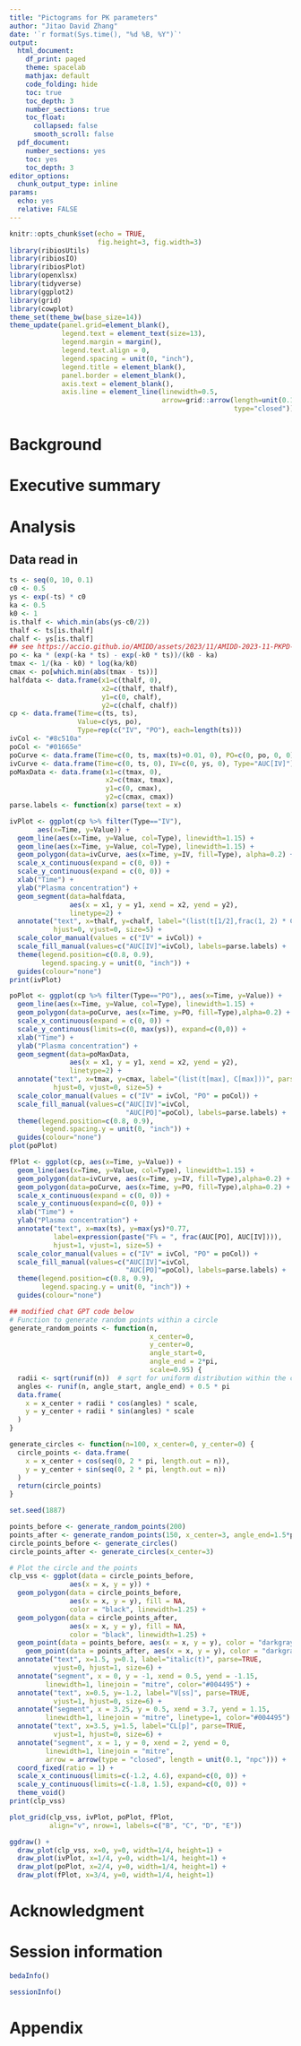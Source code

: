 ```yaml
---
title: "Pictograms for PK parameters"
author: "Jitao David Zhang"
date: '`r format(Sys.time(), "%d %B, %Y")`'
output:
  html_document:
    df_print: paged
    theme: spacelab
    mathjax: default
    code_folding: hide
    toc: true
    toc_depth: 3
    number_sections: true
    toc_float:
      collapsed: false
      smooth_scroll: false
  pdf_document:
    number_sections: yes
    toc: yes
    toc_depth: 3
editor_options: 
  chunk_output_type: inline
params:
  echo: yes
  relative: FALSE
---
```


```r
knitr::opts_chunk$set(echo = TRUE, 
                      fig.height=3, fig.width=3)
library(ribiosUtils)
library(ribiosIO)
library(ribiosPlot)
library(openxlsx)
library(tidyverse)
library(ggplot2)
library(grid)
library(cowplot)
theme_set(theme_bw(base_size=14))
theme_update(panel.grid=element_blank(),
             legend.text = element_text(size=13),
             legend.margin = margin(),
             legend.text.align = 0, 
             legend.spacing = unit(0, "inch"),
             legend.title = element_blank(),
             panel.border = element_blank(),
             axis.text = element_blank(),
             axis.line = element_line(linewidth=0.5,
                                      arrow=grid::arrow(length=unit(0.1, "inches"),
                                                        type="closed")))
```

# Background

# Executive summary

# Analysis

## Data read in

```r
ts <- seq(0, 10, 0.1)
c0 <- 0.5
ys <- exp(-ts) * c0
ka <- 0.5
k0 <- 1
is.thalf <- which.min(abs(ys-c0/2))
thalf <- ts[is.thalf]
chalf <- ys[is.thalf]
## see https://accio.github.io/AMIDD/assets/2023/11/AMIDD-2023-11-PKPD-modelling.pdf
po <- ka * (exp(-ka * ts) - exp(-k0 * ts))/(k0 - ka)
tmax <- 1/(ka - k0) * log(ka/k0)
cmax <- po[which.min(abs(tmax - ts))]
halfdata <- data.frame(x1=c(thalf, 0),
                       x2=c(thalf, thalf),
                       y1=c(0, chalf),
                       y2=c(chalf, chalf))
cp <- data.frame(Time=c(ts, ts),
                 Value=c(ys, po), 
                 Type=rep(c("IV", "PO"), each=length(ts)))
ivCol <- "#8c510a"
poCol <- "#01665e"
poCurve <- data.frame(Time=c(0, ts, max(ts)+0.01, 0), PO=c(0, po, 0, 0), Type="AUC[PO]")
ivCurve <- data.frame(Time=c(0, ts, 0), IV=c(0, ys, 0), Type="AUC[IV]")
poMaxData <- data.frame(x1=c(tmax, 0),
                        x2=c(tmax, tmax),
                        y1=c(0, cmax),
                        y2=c(cmax, cmax))
parse.labels <- function(x) parse(text = x)
```

```r
ivPlot <- ggplot(cp %>% filter(Type=="IV"), 
       aes(x=Time, y=Value)) +
  geom_line(aes(x=Time, y=Value, col=Type), linewidth=1.15) +
  geom_line(aes(x=Time, y=Value, col=Type), linewidth=1.15) +
  geom_polygon(data=ivCurve, aes(x=Time, y=IV, fill=Type), alpha=0.2) +
  scale_x_continuous(expand = c(0, 0)) +
  scale_y_continuous(expand = c(0, 0)) +
  xlab("Time") +
  ylab("Plasma concentration") +
  geom_segment(data=halfdata,
               aes(x = x1, y = y1, xend = x2, yend = y2),
               linetype=2) +
  annotate("text", x=thalf, y=chalf, label="(list(t[1/2],frac(1, 2) * C[0]))", parse=TRUE,
           hjust=0, vjust=0, size=5) +
  scale_color_manual(values = c("IV" = ivCol)) +
  scale_fill_manual(values=c("AUC[IV]"=ivCol), labels=parse.labels) +
  theme(legend.position=c(0.8, 0.9),
        legend.spacing.y = unit(0, "inch")) +
  guides(colour="none")
print(ivPlot)
```

```r
poPlot <- ggplot(cp %>% filter(Type=="PO"),, aes(x=Time, y=Value)) +
  geom_line(aes(x=Time, y=Value, col=Type), linewidth=1.15) +
  geom_polygon(data=poCurve, aes(x=Time, y=PO, fill=Type),alpha=0.2) +
  scale_x_continuous(expand = c(0, 0)) +
  scale_y_continuous(limits=c(0, max(ys)), expand=c(0,0)) +
  xlab("Time") +
  ylab("Plasma concentration") +
  geom_segment(data=poMaxData,
               aes(x = x1, y = y1, xend = x2, yend = y2),
               linetype=2) +
  annotate("text", x=tmax, y=cmax, label="(list(t[max], C[max]))", parse=TRUE,
           hjust=0, vjust=0, size=5) +
  scale_color_manual(values = c("IV" = ivCol, "PO" = poCol)) +
  scale_fill_manual(values=c("AUC[IV]"=ivCol,
                             "AUC[PO]"=poCol), labels=parse.labels) +
  theme(legend.position=c(0.8, 0.9),
        legend.spacing.y = unit(0, "inch")) +
  guides(colour="none")
plot(poPlot)
```

```r
fPlot <- ggplot(cp, aes(x=Time, y=Value)) +
  geom_line(aes(x=Time, y=Value, col=Type), linewidth=1.15) +
  geom_polygon(data=ivCurve, aes(x=Time, y=IV, fill=Type),alpha=0.2) +
  geom_polygon(data=poCurve, aes(x=Time, y=PO, fill=Type),alpha=0.2) +
  scale_x_continuous(expand = c(0, 0)) +
  scale_y_continuous(expand=c(0, 0)) +
  xlab("Time") +
  ylab("Plasma concentration") +
  annotate("text", x=max(ts), y=max(ys)*0.77, 
           label=expression(paste("F% = ", frac(AUC[PO], AUC[IV]))), 
           hjust=1, vjust=1, size=5) +
  scale_color_manual(values = c("IV" = ivCol, "PO" = poCol)) +
  scale_fill_manual(values=c("AUC[IV]"=ivCol,
                             "AUC[PO]"=poCol), labels=parse.labels) +
  theme(legend.position=c(0.8, 0.9),
        legend.spacing.y = unit(0, "inch")) + 
  guides(colour="none")
```

```r

## modified chat GPT code below
# Function to generate random points within a circle
generate_random_points <- function(n, 
                                   x_center=0,
                                   y_center=0,
                                   angle_start=0,
                                   angle_end = 2*pi,
                                   scale=0.95) {
  radii <- sqrt(runif(n))  # sqrt for uniform distribution within the circle
  angles <- runif(n, angle_start, angle_end) + 0.5 * pi
  data.frame(
    x = x_center + radii * cos(angles) * scale,
    y = y_center + radii * sin(angles) * scale
  )
}

generate_circles <- function(n=100, x_center=0, y_center=0) {
  circle_points <- data.frame(
    x = x_center + cos(seq(0, 2 * pi, length.out = n)),
    y = y_center + sin(seq(0, 2 * pi, length.out = n))
  )
  return(circle_points)
}

set.seed(1887)

points_before <- generate_random_points(200)
points_after <- generate_random_points(150, x_center=3, angle_end=1.5*pi)
circle_points_before <- generate_circles()
circle_points_after <- generate_circles(x_center=3)

# Plot the circle and the points
clp_vss <- ggplot(data = circle_points_before, 
               aes(x = x, y = y)) +
  geom_polygon(data = circle_points_before, 
               aes(x = x, y = y), fill = NA, 
               color = "black", linewidth=1.25) +
  geom_polygon(data = circle_points_after, 
               aes(x = x, y = y), fill = NA, 
               color = "black", linewidth=1.25) +
  geom_point(data = points_before, aes(x = x, y = y), color = "darkgray") +
    geom_point(data = points_after, aes(x = x, y = y), color = "darkgray") +
  annotate("text", x=1.5, y=0.1, label="italic(t)", parse=TRUE,
           vjust=0, hjust=1, size=6) +
  annotate("segment", x = 0, y = -1, xend = 0.5, yend = -1.15, 
         linewidth=1, linejoin = "mitre", color="#004495") +
  annotate("text", x=0.5, y=-1.2, label="V[ss]", parse=TRUE,
           vjust=1, hjust=0, size=6) +
  annotate("segment", x = 3.25, y = 0.5, xend = 3.7, yend = 1.15, 
         linewidth=1, linejoin = "mitre", linetype=1, color="#004495") +
  annotate("text", x=3.5, y=1.5, label="CL[p]", parse=TRUE,
           vjust=1, hjust=0, size=6) +
  annotate("segment", x = 1, y = 0, xend = 2, yend = 0, 
         linewidth=1, linejoin = "mitre",
         arrow = arrow(type = "closed", length = unit(0.1, "npc"))) +
  coord_fixed(ratio = 1) +
  scale_x_continuous(limits=c(-1.2, 4.6), expand=c(0, 0)) +
  scale_y_continuous(limits=c(-1.8, 1.5), expand=c(0, 0)) +
  theme_void()
print(clp_vss)
```

```r
plot_grid(clp_vss, ivPlot, poPlot, fPlot, 
          align="v", nrow=1, labels=c("B", "C", "D", "E"))
```

```r
ggdraw() +
  draw_plot(clp_vss, x=0, y=0, width=1/4, height=1) +
  draw_plot(ivPlot, x=1/4, y=0, width=1/4, height=1) +
  draw_plot(poPlot, x=2/4, y=0, width=1/4, height=1) +
  draw_plot(fPlot, x=3/4, y=0, width=1/4, height=1)
```


# Acknowledgment

# Session information

```r
bedaInfo()
```

```r
sessionInfo()
```

# Appendix
